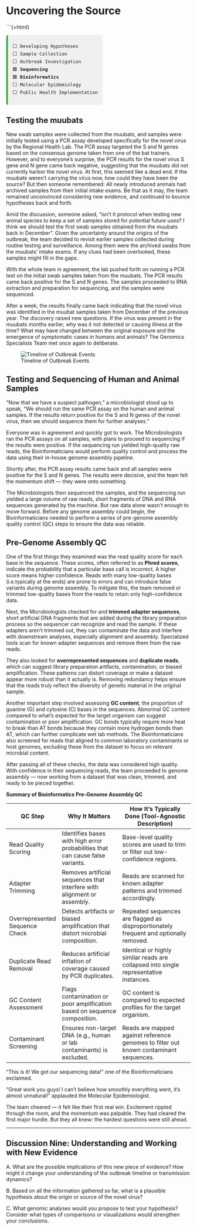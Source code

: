 # Uncovering the Source

```{=html}
<div style="font-family:monospace; font-size: 0.9em; background:#f0f0f0; border-left: 5px solid #4CAF50; padding: 0.75em 1em; margin-top: 1em; border-radius: 6px; width: fit-content;">
⬜ Developing Hypotheses<br>
⬜ Sample Collection<br>
⬜ Outbreak Investigation<br>
🟩 <strong>Sequencing</strong><br>
🟩 <Strong> Bioinformatics</strong><br>
⬜ Molecular Epidemiology <br>
⬜ Public Health Implementation
</div>


## Testing the muubats

New swab samples were collected from the muubats, and samples were initially tested using a PCR assay developed specifically for the novel virus by the Regional Health Lab. The PCR assay targeted the S and N genes based on the consensus genome taken from one of the bat trainers. However, and to everyone’s surprise, the PCR results for the novel virus S gene and N gene came back negative, suggesting that the muubats did not currently harbor the novel virus. At first, this seemed like a dead end. If the muubats weren't carrying the virus now, how could they have been the source? But then someone remembered: All newly introduced animals had archived samples from their initial intake exams. Be that as it may, the team remained unconvinced considering new evidence, and continued to bounce hypotheses back and forth. 

Amid the discussion, someone asked, “isn’t it protocol when testing new animal species to keep a set of samples stored for potential future uses? I think we should test the first swab samples obtained from the muubats back in December”. Given the uncertainty around the origins of the outbreak, the team decided to revisit earlier samples collected during routine testing and surveillance. Among them were the archived swabs from the muubats' intake exams. If any clues had been overlooked, these samples might fill in the gaps.

With the whole team in agreement, the lab pushed forth on running a PCR test on the initial swab samples taken from the muubats. The PCR results came back positive for the S and N genes. The samples proceeded to RNA extraction and preparation for sequencing, and the samples were sequenced.

After a week, the results finally came back indicating that the novel virus was identified in the muubat samples taken from December of the previous year. The discovery raised new questions. If the virus was present in the muubats months earlier, why was it not detected or causing illness at the time? What may have changed between the original exposure and the emergence of symptomatic cases in humans and animals? The Genomics Specialists Team met once again to deliberate. 


![Timeline of Outbreak Events](../images/timeline_host_identified.JPEG)



## Testing and Sequencing of Human and Animal Samples
"Now that we have a suspect pathogen," a microbiologist stood up to speak, "We should run the same PCR assay on the human and animal samples. If the results return positive for the S and N genes of the novel virus, then we should sequence them for further analyses."

Everyone was in agreement and quickly got to work. The Microbiologists ran the PCR assays on all samples, with plans to proceed to sequencing if the results were positive. If the sequencing run yielded high-quality raw reads, the Bioinformaticians would perform quality control and process the data using their in-house genome assembly pipeline.

Shortly after, the PCR assay results came back and all samples were positive for the S and N genes. The results were decisive, and the team felt the momentum shift — they were onto something.

The Microbiologists then sequenced the samples, and the sequencing run yielded a large volume of raw reads, short fragments of DNA and RNA sequences generated by the machine. But raw data alone wasn’t enough to move forward. Before any genome assembly could begin, the Bioinformaticians needed to perform a series of pre-genome assembly quality control (QC) steps to ensure the data was reliable.

## Pre-Genome Assembly QC

One of the first things they examined was the read quality score for each base in the sequence. These scores, often referred to as **Phred scores**, indicate the probability that a particular base call is incorrect. A higher score means higher confidence. Reads with many low-quality bases (i.e.typically at the ends) are prone to errors and can introduce false variants during genome assembly. To mitigate this, the team removed or trimmed low-quality bases from the reads to retain only high-confidence data.

Next, the Microbiologists checked for and **trimmed adapter sequences**, short artificial DNA fragments that are added during the library preparation process so the sequencer can recognize and read the sample. If these adapters aren't trimmed out, they can contaminate the data and interfere with downstream analyses, especially alignment and assembly. Specialized tools scan for known adapter sequences and remove them from the raw reads.

They also looked for **overrepresented sequences** and **duplicate reads**, which can suggest library preparation artifacts, contamination, or biased amplification. These patterns can distort coverage or make a dataset appear more robust than it actually is. Removing redundancy helps ensure that the reads truly reflect the diversity of genetic material in the original sample.

Another important step involved assessing **GC content**, the proportion of guanine (G) and cytosine (C) bases in the sequences. Abnormal GC content compared to what’s expected for the target organism can suggest contamination or poor amplification. GC bonds typically require more heat to break than AT bonds because they contain more hydrogen bonds than AT, which can further complicate wet lab methods. The Bioinformaticians also screened for reads that aligned to common laboratory contaminants or host genomes, excluding these from the dataset to focus on relevant microbial content.

After passing all of these checks, the data was considered high quality. With confidence in their sequencing reads, the team proceeded to genome assembly — now working from a dataset that was clean, trimmed, and ready to be pieced together.

**Summary of Bioinformatics Pre-Genome Assembly QC**

| QC Step                        | Why It Matters                                                                 | How It's Typically Done (Tool-Agnostic Description)                                        |
|-------------------------------|--------------------------------------------------------------------------------|---------------------------------------------------------------------------------------------|
| Read Quality Scoring          | Identifies bases with high error probabilities that can cause false variants.  | Base-level quality scores are used to trim or filter out low-confidence regions.           |
| Adapter Trimming              | Removes artificial sequences that interfere with alignment or assembly.        | Reads are scanned for known adapter patterns and trimmed accordingly.                      |
| Overrepresented Sequence Check| Detects artifacts or biased amplification that distort microbial composition.  | Repeated sequences are flagged as disproportionately frequent and optionally removed.       |
| Duplicate Read Removal        | Reduces artificial inflation of coverage caused by PCR duplicates.             | Identical or highly similar reads are collapsed into single representative instances.       |
| GC Content Assessment         | Flags contamination or poor amplification based on sequence composition.       | GC content is compared to expected profiles for the target organism.                       |
| Contaminant Screening         | Ensures non-target DNA (e.g., human or lab contaminants) is excluded.          | Reads are mapped against reference genomes to filter out known contaminant sequences.       |

“This is it! We got our sequencing data!” one of the Bioinformaticians exclaimed.

"Great work you guys! I can't believe how smoothly everything went, it's almost unnatural!" applauded the Molecular Epidemiologist.

The team cheered — it felt like their first real win. Excitement rippled through the room, and the momentum was palpable. They had cleared the first major hurdle. But they all knew: the hardest questions were still ahead.

---

## Discussion Nine: Understanding and Working with New Evidence

A. What are the possible implications of this new piece of evidence? How might it change your understanding of the outbreak timeline or transmission dynamics?

B. Based on all the information gathered so far, what is a plausible hypothesis about the origin or source of the novel virus?

C. What genomic analyses would you propose to test your hypothesis? Consider what types of comparisons or visualizations would strengthen your conclusions.